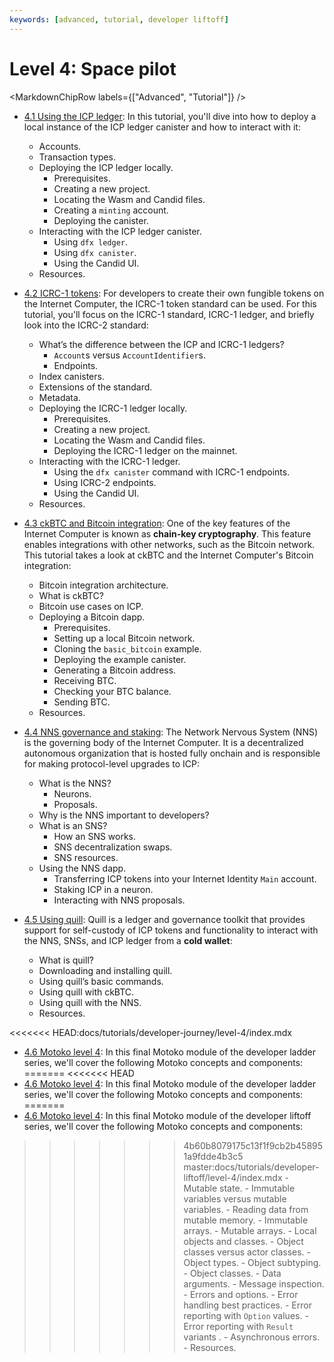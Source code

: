 ```yaml
---
keywords: [advanced, tutorial, developer liftoff]
---
```



# Level 4: Space pilot

<MarkdownChipRow labels={["Advanced", "Tutorial"]} />

- [4.1 Using the ICP ledger](/docs/tutorials/developer-liftoff/level-4/4.1-icp-ledger): In this tutorial, you'll dive into how to deploy a local instance of the ICP ledger canister and how to interact with it:
    - Accounts.
    - Transaction types.
    - Deploying the ICP ledger locally.
        - Prerequisites.
        - Creating a new project.
        - Locating the Wasm and Candid files.
        - Creating a `minting` account.
        - Deploying the canister.
    - Interacting with the ICP ledger canister.
        - Using `dfx ledger`.
        - Using `dfx canister`.
        - Using the Candid UI.
    - Resources.

- [4.2 ICRC-1 tokens](/docs/tutorials/developer-liftoff/level-4/4.2-icrc-tokens): For developers to create their own fungible tokens on the Internet Computer, the ICRC-1 token standard can be used. For this tutorial, you'll focus on the ICRC-1 standard, ICRC-1 ledger, and briefly look into the ICRC-2 standard:
    - What’s the difference between the ICP and ICRC-1 ledgers?
        - `Account`s versus `AccountIdentifier`s.
        - Endpoints.
    - Index canisters.
    - Extensions of the standard.
    - Metadata.
    - Deploying the ICRC-1 ledger locally.
        - Prerequisites.
        - Creating a new project.
        - Locating the Wasm and Candid files.
        - Deploying the ICRC-1 ledger on the mainnet.
    - Interacting with the ICRC-1 ledger.
        - Using the `dfx canister` command with ICRC-1 endpoints.
        - Using ICRC-2 endpoints.
        - Using the Candid UI.
    - Resources.

- [4.3 ckBTC and Bitcoin integration](/docs/tutorials/developer-liftoff/level-4/4.3-ckbtc-and-bitcoin): One of the key features of the Internet Computer is known as **chain-key cryptography**. This feature enables integrations with other networks, such as the Bitcoin network. This tutorial takes a look at ckBTC and the Internet Computer's Bitcoin integration:
    - Bitcoin integration architecture.
    - What is ckBTC?
    - Bitcoin use cases on ICP.
    - Deploying a Bitcoin dapp.
        - Prerequisites.
        - Setting up a local Bitcoin network.
        - Cloning the `basic_bitcoin` example.
        - Deploying the example canister.
        - Generating a Bitcoin address.
        - Receiving BTC.
        - Checking your BTC balance.
        - Sending BTC.
    - Resources.

- [4.4 NNS governance and staking](/docs/tutorials/developer-liftoff/level-4/4.4-nns-governance): The Network Nervous System (NNS) is the governing body of the Internet Computer. It is a decentralized autonomous organization that is hosted fully onchain and is responsible for making protocol-level upgrades to ICP:
    - What is the NNS?
        - Neurons.
        - Proposals.
    - Why is the NNS important to developers?
    - What is an SNS?
        - How an SNS works.
        - SNS decentralization swaps.
        - SNS resources.
    - Using the NNS dapp.
        - Transferring ICP tokens into your Internet Identity `Main` account.
        - Staking ICP in a neuron.
        - Interacting with NNS proposals.

- [4.5 Using quill](/docs/tutorials/developer-liftoff/level-4/4.5-using-quill): Quill is a ledger and governance toolkit that provides support for self-custody of ICP tokens and functionality to interact with the NNS, SNSs, and ICP ledger from a **cold wallet**:
    - What is quill?
    - Downloading and installing quill.
    - Using quill’s basic commands.
    - Using quill with ckBTC.
    - Using quill with the NNS.
    - Resources.

<<<<<<< HEAD:docs/tutorials/developer-journey/level-4/index.mdx
- [4.6 Motoko level 4](/docs/tutorials/developer-journey/level-4/4.6-motoko-lvl4): In this final Motoko module of the developer ladder series, we'll cover the following Motoko concepts and components:
=======
<<<<<<< HEAD
- [4.6 Motoko level 4](/docs/tutorials/developer-liftoff/level-4/4.6-motoko-lvl4): In this final Motoko module of the developer ladder series, we'll cover the following Motoko concepts and components:
=======
- [4.6 Motoko level 4](/docs/tutorials/developer-liftoff/level-4/4.6-motoko-lvl4): In this final Motoko module of the developer liftoff series, we'll cover the following Motoko concepts and components:
>>>>>>> 4b60b8079175c13f1f9cb2b458951a9fdde4b3c5
>>>>>>> master:docs/tutorials/developer-liftoff/level-4/index.mdx
    - Mutable state.
        - Immutable variables versus mutable variables.
        - Reading data from mutable memory.
        - Immutable arrays.
        - Mutable arrays.
    - Local objects and classes.
        - Object classes versus actor classes.
        - Object types.
        - Object subtyping.
        - Object classes.
        - Data arguments.
    - Message inspection.
    - Errors and options.
        - Error handling best practices.
        - Error reporting with `Option` values.
        - Error reporting with `Result` variants .
        - Asynchronous errors.
    - Resources.
